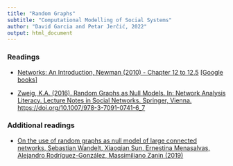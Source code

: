 ---
title: "Random Graphs"
subtitle: "Computational Modelling of Social Systems"
author: "David Garcia and Petar Jerčić, 2022"
output: html_document
---

### Readings

- [Networks: An Introduction, Newman (2010) - Chapter 12 to 12.5 ](https://oxford.universitypressscholarship.com/view/10.1093/acprof:oso/9780199206650.001.0001/acprof-9780199206650-chapter-12) [[Google books]](https://books.google.hr/books?id=LrFaU4XCsUoC&pg=PR117&lpg=PR117&dq=networks+an+introduction+newman+chapter+12&source=bl&ots=88MpVIca3l&sig=ACfU3U3XNXovpnZEd_SUHWLjNCXh3Mq3qw&hl=en&sa=X&ved=2ahUKEwiR57PR8Jr3AhVFPewKHUDIDBcQ6AF6BAggEAM#v=onepage&q=networks%20an%20introduction%20newman%20chapter%2012&f=false)

- [Zweig, K.A. (2016). Random Graphs as Null Models. In: Network Analysis Literacy. Lecture Notes in Social Networks. Springer, Vienna. https://doi.org/10.1007/978-3-7091-0741-6_7](https://link.springer.com/chapter/10.1007/978-3-7091-0741-6_7)

### Additional readings

- [On the use of random graphs as null model of large connected networks, Sebastian Wandelt, Xiaoqian Sun, Ernestina Menasalvas, Alejandro Rodríguez-González, Massimiliano Zanin (2019)](https://www.sciencedirect.com/science/article/abs/pii/S0960077919300098)
